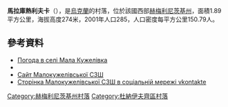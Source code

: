 {{no footnotes|time=2015-09-15T02:13:04+00:00}}
{{coord|48|55|8|N|27|3|3|E|scale:100000|display=title}}

'''馬拉庫熱利夫卡'''（{{lang-uk|Мала Кужелівка}}），是[[烏克蘭|烏克蘭]]的村落，位於該國西部[[赫梅利尼茨基州|赫梅利尼茨基州]]，面積1.89平方公里，海拔高度274米，2001年人口285，人口密度每平方公里150.79人。

==參考資料==
* [http://weather.in.ua/ua/hmel'nickaja/14532 Погода в селі Мала Кужелівка]
* {{SgKP|IV|945|Kurzelowa Mała}}
* [http://dunmk.at.ua/ Сайт Малокужелівської СЗШ]
* [http://vkontakte.ru/club11387452 Сторінка Малокужелівської СЗШ в соціальній мережі vkontakte]

{{DEFAULTSORT:Мала Кужелівка}}
[[Category:赫梅利尼茨基州村落|Category:赫梅利尼茨基州村落]]
[[Category:杜納伊夫齊區村落|Category:杜納伊夫齊區村落]]


{{Khmelnytskyi-geo-stub}}